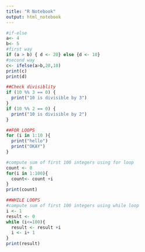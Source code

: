---
title: "R Notebook"
output: html_notebook
---
```{r}
#if-else 
a<- 4
b<- 5
#first way
if (a > b) { d <- 20} else {d <- 10}
#second way
c<- ifelse(a>b,20,10)
print(c)
print(d)
```
```{r}
##Check divisiblity 
if (10 %% 3 == 0) {
  print("10 is divisible by 3")
} 
if (10 %% 2 == 0) {
  print("10 is divisible by 2")
}

##FOR LOOPS
for (i in 1:10 ){
  print("hello")
  print("OKAY")
}
```
```{r}
#compute sum of first 100 integers using for loop
count <- 0
for(i in 1:100){
  count<- count +i
}
print(count)
```
```{r}
##WHILE LOOPS
#compute sum of first 100 integers using while loop
i <- 1
result <- 0
while (i<=100){
  result <- result +i
  i <- i+ 1
}
print(result)
```
